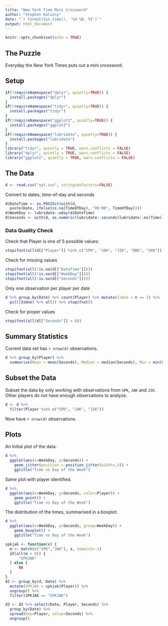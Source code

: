 ```yaml
---
title: "New York Time Mini Crossword"
author: "Stephen Kaluzny"
date: "`r format(Sys.time(), '%d %B, %Y')`"
output: html_document
---
```


```r
knitr::opts_chunk$set(echo = TRUE)
```

## The Puzzle

Everyday the New York Times puts out a mini crossword.

## Setup
```r
if(!requireNamespace("dplyr", quietly=TRUE)) {
  install.packages("dplyr")
}
if(!requireNamespace("tidyr", quietly=TRUE)) {
  install.packages("tidyr")
}
if(!requireNamespace("ggplot2", quietly=TRUE)) {
  install.packages("ggplot2")
}
if(!requireNamespace("lubridate", quietly=TRUE)) {
  install.packages("lubridate")
}
library("tidyr", quietly = TRUE, warn.conflicts = FALSE)
library("dplyr", quietly = TRUE, warn.conflicts = FALSE)
library("ggplot2", quietly = TRUE, warn.conflicts = FALSE)
```
  
## The Data

```r
d <- read.csv("nyt.csv", stringsAsFactors=FALSE)
```

Convert to dates, time-of-day and seconds
```r
d$DateTime <- as.POSIXct(with(d,
  paste(Date, ifelse(is.na(TimeOfDay), "00:00", TimeOfDay))))
d$WeekDay <- lubridate::wday(d$DateTime)
d$Seconds <- with(d, as.numeric(lubridate::seconds(lubridate::ms(Time))))
```

### Data Quality Check

Check that Player is one of 5 possible values:
```r
stopifnot(all(d[["Player"]] %in% c("SPK", "JAK", "JIK", "BBK", "SKK")))
```

Check for missing values
```r
stopifnot(all(!is.na(d[["DateTime"]])))
stopifnot(all(!is.na(d[["WeekDay"]])))
stopifnot(all(!is.na(d[["Seconds"]])))
```
Only one observation per player per date
```r
d %>% group_by(Date) %>% count(Player) %>% mutate(IsOne = n == 1) %>%
  pull(IsOne) %>% all() %>% stopifnot()
```
Check for proper values
```r
stopifnot(all(d[["Seconds"]] > 0))
```
## Summary Statistics

Current data set has `r nrow(d)` observations.

```r
d %>% group_by(Player) %>%
  summarise(Mean = mean(Seconds), Median = median(Seconds), Min = min(Seconds), Max = max(Seconds), N=n())
```

## Subset the Data

Subset the data by only working with observations from
`SPK`, `JAK` and `JIK`.
Other players do not have enough observations to analyze.

```r
d <- d %>%
  filter(Player %in% c("SPK", "JAK", "JIK"))
```

Now have `r nrow(d)` observations.

## Plots

An Initial plot of the data.

```r
d %>%
  ggplot(aes(x=WeekDay, y=Seconds)) +
    geom_jitter(position = position_jitter(width=.3)) +
    ggtitle("Time vs Day of the Week")
```

Same plot with player identified.

```r
d %>%
  ggplot(aes(x=WeekDay, y=Seconds, color=Player)) +
    geom_point() +
    ggtitle("Time vs Day of the Week")
```

The distribution of the times, summarised in a boxplot:

```r
d %>%
  ggplot(aes(x=WeekDay, y=Seconds, group=WeekDay)) +
    geom_boxplot() +
    ggtitle("Time vs Day of the Week")
```

```r
spkjak <- function(x) {
  m <- match(c("SPK","JAK"), x, nomatch=-1)
  if(all(m > 0)) {
      "SPKJAK"
  } else {
      NA
  }
}
d2 <- group_by(d, Date) %>%
  mutate(SPKJAK = spkjak(Player)) %>%
  ungroup() %>%
  filter(SPKJAK == "SPKJAK")
```
```r
d3 <- d2 %>% select(Date, Player, Seconds) %>%
  group_by(Date) %>%
  spread(key=Player, value=Seconds) %>%
  ungroup()
```
